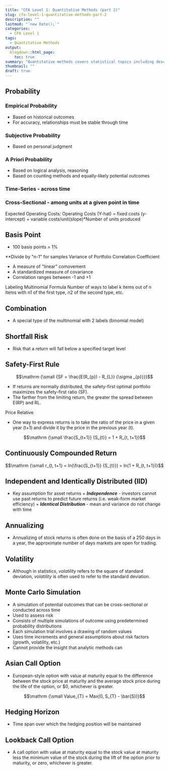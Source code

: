 ---
title: "CFA Level 1: Quantitative Methods (part 2)"
slug: cfa-level-1-quantitative-methods-part-2
description: ""
lastmod: "`new Date();`"
categories:
  - CFA Level 1
tags:
  - Quantitative Methods
output:
  blogdown::html_page:
    toc: true
summary: "Quantitative methods covers statistical topics including descriptive statistics, hypothesis testing, and more."
thumbnail: ""
draft: true
---

## Probability

### Empirical Probability

- Based on historical outcomes
- For accuracy, relationships must be stable through time

### Subjective Probability

- Based on personal judgment

### A Priori Probability

- Based on logical analysis, reasoning
- Based on counting methods and equally-likely potential outcomes

### Time-Series - across time

### Cross-Sectional - among units at a given point in time

Expected Operating Costs: Operating Costs (Y-hat) = fixed costs (y-intercept) + variable costs/unit(slope)\*Number of units produced

## Basis Point

- 100 basis points = 1%

\*\*Divide by "n-1" for samples
Variance of Portfolio
Correlation Coefficient

- A measure of "linear" comovement
- A standardized measure of covariance
- Correlation ranges between -1 and +1

Labeling
Multinomial Formula
Number of ways to label k items out of n items with n1 of the first type, n2 of the second type, etc.

## Combination

- A special type of the multinomial with 2 labels (binomial model)

## Shortfall Risk

- Risk that a return will fall below a specified target level

## Safety-First Rule

```math
\mathrm {\small {SF = \frac{E(R_{p}) - R_{L}} {\sigma _{p}}}}
```

- If returns are normally distributed, the safety-first optimal portfolio maximizes the safety-first ratio (SF).
- The farther from the limiting return, the greater the spread between E(RP) and RL.

Price Relative

- One way to express returns is to take the ratio of the price in a given year (t+1) and divide it by the price in the previous year (t).

```math
\mathrm {\small \frac{S_{t+1}} {S_{t}} = 1 + R_{t, t+1}}
```

## Continuously Compounded Return

```math
\mathrm {\small r_{t, t+1} = ln(\frac{S_{t+1}} {S_{t}}) = ln(1 + R_{t, t+1})}
```

## Independent and Identically Distributed (IID)

- Key assumption for asset returns + **_Independence_** - investors cannot use past returns to predict future returns (i.e. weak-form market efficiency) + **_Identical Distribution_** - mean and variance do not change with time

## Annualizing

- Annualizing of stock returns is often done on the basis of a 250 days in a year, the approximate number of days markets are open for trading.

## Volatility

- Although in statistics, _volatility_ refers to the square of standard deviation, _volatility_ is often used to refer to the standard deviation.

## Monte Carlo Simulation

- A simulation of potential outcomes that can be cross-sectional or conducted across time
- Used to assess risk
- Consists of multiple simulations of outcome using predetermined probability distributions
- Each simulation trial involves a drawing of random values
- Uses time increments and general assumptions about risk factors (growth, volatility, etc.)
- Cannot provide the insight that analytic methods can

## Asian Call Option

- European-style option with value at maturity equal to the difference between the stock price at maturity and the average stock price during the life of the option, or $0, whichever is greater.

```math
\mathrm {\small Value_{T} = Max(0, S_{T} - \bar{S})}
```

## Hedging Horizon

- Time span over which the hedging position will be maintained

## Lookback Call Option

- A call option with value at maturity equal to the stock value at maturity less the minimum value of the stock during the lift of the option prior to maturity, or zero, whichever is greater.
